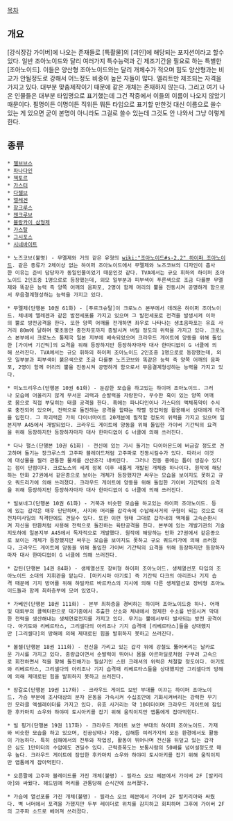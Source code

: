 [[목차]]

== 개요 ==
[강식장갑 가이버]에 나오는 존재들로 [특촬물]의 [괴인]에 해당되는 포지션이라고 할수 있다. 일반 조아노이드와 달리 여러가지 특수능력과 긴 제조기간을 필요로 하는 특별한 [조아노이드]. 이들은 양산형 조아노이드와는 달리 개체수가 적으며 힘도 양산형과는 비교가 안될정도로 강해서 어느정도 비중이 높은 자들이 많다. 엘리트만 제조되는 자격을 가지고 있다. 대부분 맞춤제작이기 때문에 같은 개체는 존재하지 않는다. 그리고 여기 나온 인물들은 대부분 타입명으로 표기했는데 그건 작중에서 이들의 이름이 나오지 않았기 때문이다. 필명이든 이명이든 직위든 뭐든 타입으로 표기할 만한것 대신 이름으로 쓸수 있는 게 있으면 굳이 본명이 아니라도 그걸로 쓸수 있는데 그것도 안 나와서 그냥 이렇게 한다.

== 종류 ==
 * [[젤브브스]]
 * [[파나다인]]
 * [[젝토르]]
 * [[가스터]]
 * [[다젤브]]
 * [[엘레겐]]
 * [[장크루스]]
 * [[젠크루브]]
 * [[블랑카이 삼형제]]
 * [[가스탈]]
 * [[그시포스]]
 * [[시네바이트]]

 * 노즈코브(불명) - 무멜제와 거의 같은 유형의 [[wiki:"조아노이드#s-2.2" 하이퍼 조아노이드]]. 같은 종류가 2체이상 없는 하이퍼 조아노이드에서 무멜제와 노즈코브의 디자인이 흡사한 이유는 준비 담당자가 동일인물이었기 때문인것 같다. TVA에서는 규오 휘하의 하이퍼 조아노이드 2인조중 1명으로로 등장했는데, 외모 일부분과 피부색이 푸른색으로 조금 다를뿐 무멜제와 똑같은 능력 즉 양쪽 어깨의 음파포, 2명이 함께 머리의 뿔을 진동시켜 공명하게 함으로서 무음결계형성하는 능력을 가지고 있다. 

 * 무멜제(단행본 10권 61화) - [푸르크슈탈]이 크로노스 본부에서 데려온 하이퍼 조아노이드. 체내에 엘레겐과 같은 발전세포를 가지고 있으며 그 발전세포로 전격을 발생시켜 이마의 뿔로 방전공격을 한다. 또한 양쪽 어깨를 전개하면 좌우로 나타나는 생초음파포는 유효 사거리 80m에 달하며 몇초동안 중전차포까지 증발시켜 버릴 정도의 위력을 가지고 있다. 크로노스 본부에서 크로노스 통제국 일본 지부에 배속되었으며 크라우드 게이트에 양동을 위해 돌입한 [가이버 기간틱]의 요격을 위해 등장하지만 등장하자마자 대사 한마디없이 G 너클에 의해 쓰러진다. TVA에서는 규오 휘하의 하이퍼 조아노이드 2인조중 1명으로로 등장했는데, 외모 일부분과 피부색이 붉은색으로 조금 다를뿐 노즈코브와 똑같은 능력 즉 양쪽 어깨의 음파포, 2명이 함께 머리의 뿔을 진동시켜 공명하게 함으로서 무음결계형성하는 능력을 가지고 있다. 

 * 미노드리우스(단행본 10권 61화) - 둔감한 모습을 하고있는 하이퍼 조아노이드. 그러나 모습에 어울리지 않게 무서운 괴력과 순발력을 자랑한다. 무수한 혹이 있는 양쪽 어깨로 몸으로 직접 부딪히는 태클 공격을 한다. 혹에는 파나다인이나 가스타의 액체폭약이 수시로 충전되어 있으며, 전력으로 돌진하는 공격을 할때는 작렬 장갑처럼 활용해서 상대에게 타격을 입힌다. 그 파괴력은 가히 다이너마이트 20개분에 필적할 정도의 위력을 가지고 있으며 일본지부 A45에서 개발되었다. 크라우드 게이트에 양동을 위해 돌입한 가이버 기간틱의 요격을 위해 등장하지만 등장하자마자 대사 한마디없이 G 너클에 의해 쓰러진다.  

 * 다나 펄스(단행본 10권 61화) - 전신에 있는 가시 돌기는 다이아몬드에 버금갈 정도로 견고하며 돌기는 장크루스의 고주파 블레이드처럼 고주파로 진동시킬수가 있다. 따라서 이것에 대상물을 찔러 관통한 물체를 산산조각 내버린다.  그러나 진동 중에는 틈이 생길수 있다는 점이 단점이다. 크로노스의 세계 정복 이후 새롭게 개발된 개체중 하나이다. 원작에 해당하는 만화 27권에서 같은종으로 보이는 개체가 등장했지만 싸우는 모습을 보이지도 못하고 규오 쿼드리가에 의해 쓰러졌다. 크라우드 게이트에 양동을 위해 돌입한 가이버 기간틱의 요격을 위해 등장하지만 등장하자마자 대사 한마디없이 G 너클에 의해 쓰러진다. 

 * 빌보네그(단행본 10권 61화) - 거북과 비슷한 모습을 하고있는 하이퍼 조아노이드. 등에 있는 갑각은 매우 단단하며, 사지와 머리를 갑각속에 수납해서​거의 구형이 되는 것으로 대전차미사일의 직격탄에도 견딜수 있다. 또한 이런 형태 그대로 갑각내의 액체를 고속순환시켜 자신을 탄환처럼 사용해 전력으로 돌진하는 육탄공격을 한다. 본부에 있는 개발기관의 기술지도하에 일본지부 A45에서 독자적으로 개발했다. 원작에 해당하는 만화 27권에서 같은종으로 보이는 개체가 등장했지만 싸우는 모습을 보이지도 못하고 규오 쿼드리가에 의해 쓰러졌다. 크라우드 게이트에 양동을 위해 돌입한 가이버 기간틱의 요격을 위해 등장하지만 등장하자마자 대사 한마디없이 G 너클에 의해 쓰러진다.   

 * 갑틴(단행본 14권 84화) - 생체열선포 장비형 하이퍼 조아노이드. 생체열선포 타입의 조아노이드 소대의 지휘관을 맡는다. [마키시마 아기토] 즉 기간틱 다크의 아리조나 기지 습격 때문에 기지 방어를 위해 하밀카르 바르카스의 지시에 의해 다른 생체열선포 장비형 조아노이드들과 함께 최하층부에 모여 있었다.

 * 가베인(단행본 18권 111화) - 본부 최하층을 경비하는 하이퍼 조아노이드중 하나. 어깨및 대퇴부의 콜렉터판으로 대기중에서 추출한 산소와 체내에서 정제한 수소를 반응시켜 막대한 전력을 생산해내는 생체연료전지를 가지고 있다. 무기는 뿔에서부터 발사되는 방전 공격이다. 아기토와 리베르타스, 그리셀다의 아리조나 기지 습격때 [리베르타스]들을 상대했지만 [그리셀다]의 방해에 의해 제대로된 힘을 발휘하지 못하고 쓰러진다. 

 * 볼젤(단행본 18권 111화) - 전신을 가리고 있는 갑각 위에 강철도 뚫어버리는 날카로운 가시를 가지고 있다. 중량급이면서 순발력이 뛰어나 몸을 아르마딜로처럼 구부려 고속으로 회전하면서 적을 향해 돌진해가는 필살기인 스핀 크래셔의 위력은 처절할 정도이다. 아기토와 리베르타스, 그리셀다의 아리조나 기지 습격때 리베르타스들을 상대했지만 그리셀다의 방해에 의해 제대로된 힘을 발휘하지 못하고 쓰러진다.

 * 장갈로(단행본 19권 117화) - 크라우드 게이트 보안 부대를 이끄는 하이퍼 조아노이드. 가슴 부분에 조사대상의 분자 운동을 가속시켜 수십초만에 기화시켜버리는 강력한 무기인 모라클 엑셀레이터를 가지고 있다. 유효 사거리는 약 10미터이며 크라우드 게이트에 잠입한 후카마치 쇼우와 하야미 토시아키를 잡기 위해 움직이지만 앱톰에게 잡아먹힌다. 

 * 빌 핑거(단행본 19권 117화) - 크라우드 게이트 보안 부대의 하이퍼 조아노이드. 가재와 비슷한 모습을 하고 있으며, 진공상태나 지중, 심해등 여러가지의 모든 환경에서도 활동이 가능하다. 특히 심해에서의 전투와 작업성, 활동이 뛰어나며 전신을 뒤덮고 있는 갑각은 심도 1만미터의 수압에도 견딜수 있다. 근력증폭도는 보통사람의 50배를 넘어설정도로 매우 높다. 크라우드 게이트에 잠입한 후카마치 쇼우와 하야미 토시아키를 잡기 위해 움직이지만 앱톰에게 잡아먹힌다. 

 * 오른팔에 고주파 블레이드를 가진 개체(불명) - 필라스 오브 헤븐에서 가이버 2F [발키리아]와 싸웠다. 헤드빔에 머리를 관통당해 순식간에 쓰러졌다. 

 * 가슴에 열선포를 가진 개체(불명) - 필라스 오브 헤븐에서 가이버 2F 발키리아와 싸웠다. 벽 너머에서 포격을 가했지만 두부 레이더로 위치를 감지하고 회피하며 그후에 가이버 2F의 고주파 소드로 베어져 쓰러졌다.
